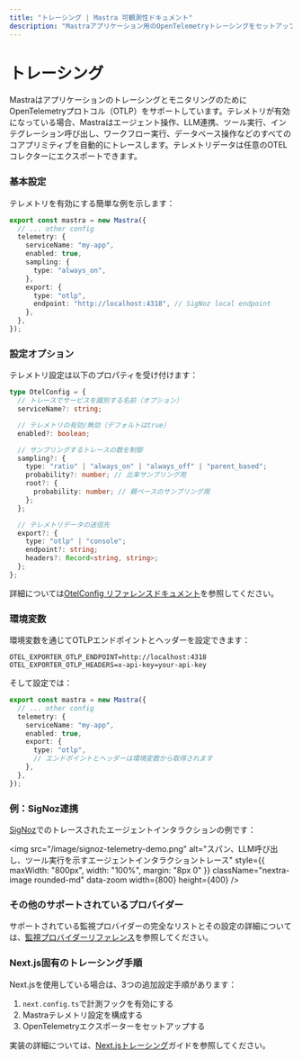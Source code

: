 ```yaml
---
title: "トレーシング | Mastra 可観測性ドキュメント"
description: "Mastraアプリケーション用のOpenTelemetryトレーシングをセットアップする"
---
```



# トレーシング

MastraはアプリケーションのトレーシングとモニタリングのためにOpenTelemetryプロトコル（OTLP）をサポートしています。テレメトリが有効になっている場合、Mastraはエージェント操作、LLM連携、ツール実行、インテグレーション呼び出し、ワークフロー実行、データベース操作などのすべてのコアプリミティブを自動的にトレースします。テレメトリデータは任意のOTELコレクターにエクスポートできます。

### 基本設定

テレメトリを有効にする簡単な例を示します：

```ts filename="mastra.config.ts" showLineNumbers copy
export const mastra = new Mastra({
  // ... other config
  telemetry: {
    serviceName: "my-app",
    enabled: true,
    sampling: {
      type: "always_on",
    },
    export: {
      type: "otlp",
      endpoint: "http://localhost:4318", // SigNoz local endpoint
    },
  },
});
```

### 設定オプション

テレメトリ設定は以下のプロパティを受け付けます：

```ts
type OtelConfig = {
  // トレースでサービスを識別する名前（オプション）
  serviceName?: string;

  // テレメトリの有効/無効（デフォルトはtrue）
  enabled?: boolean;

  // サンプリングするトレースの数を制御
  sampling?: {
    type: "ratio" | "always_on" | "always_off" | "parent_based";
    probability?: number; // 比率サンプリング用
    root?: {
      probability: number; // 親ベースのサンプリング用
    };
  };

  // テレメトリデータの送信先
  export?: {
    type: "otlp" | "console";
    endpoint?: string;
    headers?: Record<string, string>;
  };
};
```

詳細については[OtelConfig リファレンスドキュメント](../../reference/observability/otel-config.mdx)を参照してください。

### 環境変数

環境変数を通じてOTLPエンドポイントとヘッダーを設定できます：

```env filename=".env" copy
OTEL_EXPORTER_OTLP_ENDPOINT=http://localhost:4318
OTEL_EXPORTER_OTLP_HEADERS=x-api-key=your-api-key
```

そして設定では：

```ts filename="mastra.config.ts" showLineNumbers copy
export const mastra = new Mastra({
  // ... other config
  telemetry: {
    serviceName: "my-app",
    enabled: true,
    export: {
      type: "otlp",
      // エンドポイントとヘッダーは環境変数から取得されます
    },
  },
});
```

### 例：SigNoz連携

[SigNoz](https://signoz.io)でのトレースされたエージェントインタラクションの例です：

<img
  src="/image/signoz-telemetry-demo.png"
  alt="スパン、LLM呼び出し、ツール実行を示すエージェントインタラクショントレース"
  style={{ maxWidth: "800px", width: "100%", margin: "8px 0" }}
  className="nextra-image rounded-md"
  data-zoom
  width={800}
  height={400}
/>

### その他のサポートされているプロバイダー

サポートされている監視プロバイダーの完全なリストとその設定の詳細については、[監視プロバイダーリファレンス](../../reference/observability/providers/)を参照してください。

### Next.js固有のトレーシング手順

Next.jsを使用している場合は、3つの追加設定手順があります：

1. `next.config.ts`で計測フックを有効にする
2. Mastraテレメトリ設定を構成する
3. OpenTelemetryエクスポーターをセットアップする

実装の詳細については、[Next.jsトレーシング](./nextjs-tracing)ガイドを参照してください。
